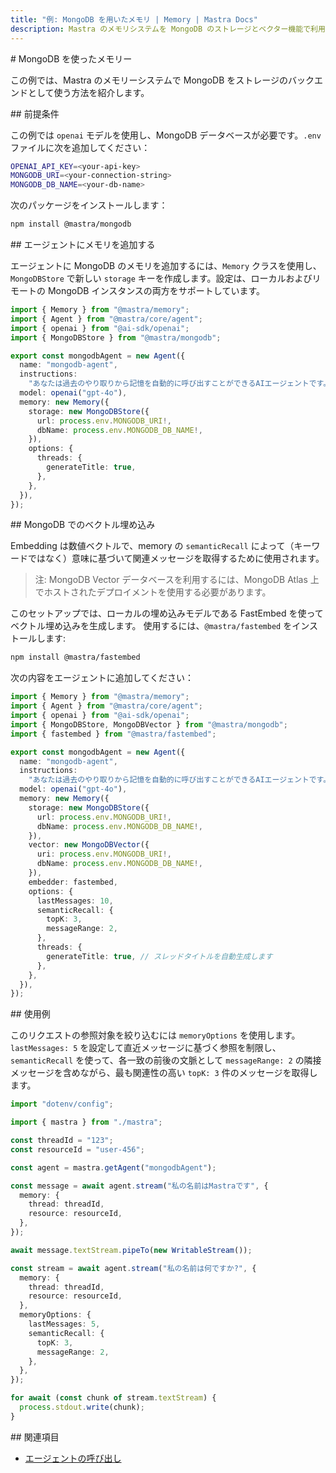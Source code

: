 ```yaml
---
title: "例: MongoDB を用いたメモリ | Memory | Mastra Docs"
description: Mastra のメモリシステムを MongoDB のストレージとベクター機能で利用する方法の例。
---
```


<div id="memory-with-mongodb">
  # MongoDB を使ったメモリー
</div>

この例では、Mastra のメモリーシステムで MongoDB をストレージのバックエンドとして使う方法を紹介します。

<div id="prerequisites">
  ## 前提条件
</div>

この例では `openai` モデルを使用し、MongoDB データベースが必要です。`.env` ファイルに次を追加してください：

```bash title=".env" copy
OPENAI_API_KEY=<your-api-key>
MONGODB_URI=<your-connection-string>
MONGODB_DB_NAME=<your-db-name>
```

次のパッケージをインストールします：

```bash copy
npm install @mastra/mongodb
```


<div id="adding-memory-to-an-agent">
  ## エージェントにメモリを追加する
</div>

エージェントに MongoDB のメモリを追加するには、`Memory` クラスを使用し、`MongoDBStore` で新しい `storage` キーを作成します。設定は、ローカルおよびリモートの MongoDB インスタンスの両方をサポートしています。

```typescript title="src/mastra/agents/example-mongodb-agent.ts" showLineNumbers copy
import { Memory } from "@mastra/memory";
import { Agent } from "@mastra/core/agent";
import { openai } from "@ai-sdk/openai";
import { MongoDBStore } from "@mastra/mongodb";

export const mongodbAgent = new Agent({
  name: "mongodb-agent",
  instructions:
    "あなたは過去のやり取りから記憶を自動的に呼び出すことができるAIエージェントです。",
  model: openai("gpt-4o"),
  memory: new Memory({
    storage: new MongoDBStore({
      url: process.env.MONGODB_URI!,
      dbName: process.env.MONGODB_DB_NAME!,
    }),
    options: {
      threads: {
        generateTitle: true,
      },
    },
  }),
});
```


<div id="vector-embeddings-with-mongodb">
  ## MongoDB でのベクトル埋め込み
</div>

Embedding は数値ベクトルで、memory の `semanticRecall` によって（キーワードではなく）意味に基づいて関連メッセージを取得するために使用されます。

> 注: MongoDB Vector データベースを利用するには、MongoDB Atlas 上でホストされたデプロイメントを使用する必要があります。

このセットアップでは、ローカルの埋め込みモデルである FastEmbed を使ってベクトル埋め込みを生成します。
使用するには、`@mastra/fastembed` をインストールします:

```bash copy
npm install @mastra/fastembed
```

次の内容をエージェントに追加してください：

```typescript title="src/mastra/agents/example-mongodb-agent.ts" showLineNumbers copy
import { Memory } from "@mastra/memory";
import { Agent } from "@mastra/core/agent";
import { openai } from "@ai-sdk/openai";
import { MongoDBStore, MongoDBVector } from "@mastra/mongodb";
import { fastembed } from "@mastra/fastembed";

export const mongodbAgent = new Agent({
  name: "mongodb-agent",
  instructions:
    "あなたは過去のやり取りから記憶を自動的に呼び出すことができるAIエージェントです。",
  model: openai("gpt-4o"),
  memory: new Memory({
    storage: new MongoDBStore({
      url: process.env.MONGODB_URI!,
      dbName: process.env.MONGODB_DB_NAME!,
    }),
    vector: new MongoDBVector({
      uri: process.env.MONGODB_URI!,
      dbName: process.env.MONGODB_DB_NAME!,
    }),
    embedder: fastembed,
    options: {
      lastMessages: 10,
      semanticRecall: {
        topK: 3,
        messageRange: 2,
      },
      threads: {
        generateTitle: true, // スレッドタイトルを自動生成します
      },
    },
  }),
});
```


<div id="usage-example">
  ## 使用例
</div>

このリクエストの参照対象を絞り込むには `memoryOptions` を使用します。`lastMessages: 5` を設定して直近メッセージに基づく参照を制限し、`semanticRecall` を使って、各一致の前後の文脈として `messageRange: 2` の隣接メッセージを含めながら、最も関連性の高い `topK: 3` 件のメッセージを取得します。

```typescript title="src/test-mongodb-agent.ts" showLineNumbers copy
import "dotenv/config";

import { mastra } from "./mastra";

const threadId = "123";
const resourceId = "user-456";

const agent = mastra.getAgent("mongodbAgent");

const message = await agent.stream("私の名前はMastraです", {
  memory: {
    thread: threadId,
    resource: resourceId,
  },
});

await message.textStream.pipeTo(new WritableStream());

const stream = await agent.stream("私の名前は何ですか?", {
  memory: {
    thread: threadId,
    resource: resourceId,
  },
  memoryOptions: {
    lastMessages: 5,
    semanticRecall: {
      topK: 3,
      messageRange: 2,
    },
  },
});

for await (const chunk of stream.textStream) {
  process.stdout.write(chunk);
}
```


<div id="related">
  ## 関連項目
</div>

- [エージェントの呼び出し](/docs/agents/overview)